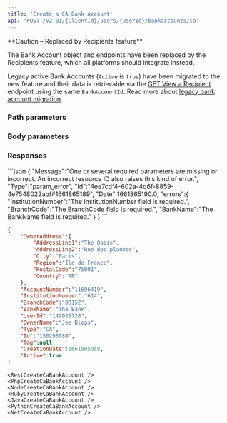 ```yaml
---
title: 'Create a CA Bank Account'  
api: 'POST /v2.01/{ClientId}/users/{UserId}/bankaccounts/ca'  
---
```


  

<Warning>
**Caution – Replaced by Recipients feature**

The Bank Account object and endpoints have been replaced by the Recipients feature, which all platforms should integrate instead.

Legacy active Bank Accounts (`Active` is `true`) have been migrated to the new feature and their data is retrievable via the [GET View a Recipient](/api-reference/recipients/view-recipient) endpoint using the same `BankAccountId`. Read more about [legacy bank account migration](/guides/payouts#migration-of-legacy-bank-accounts).
</Warning>

### Path parameters  

<UserId1 />  

### Body parameters  

<OwnerAddress />  

<AccountNumber />  

<InstitutionNumber />  

<BranchCode />  

<BankName />  

<OwnerName />  

<Tag4 />  

### Responses  

<Accordion title="200">  

<OwnerAddressResponse />  

<AccountNumberResponse />  

<InstitutionNumberResponse />  

<BranchCodeResponse />  

<BankName2Response />  

<UserId1Response />  

<OwnerNameResponse />  

<Type5Response />  

<IdResponse />  

<Tag4Response />  

<CreationDateResponse />  

<ActiveResponse /></Accordion>

<Accordion title="400 - Missing parameters">
```json
{
    "Message":"One or several required parameters are missing or incorrect. An incorrect resource ID also raises this kind of error.",
    "Type":"param_error",
    "Id":"4ee7cdf4-602a-4d6f-8859-4e7548022abf#1661865189",
    "Date":1661865190.0,
    "errors":{
        "InstitutionNumber":"The InstitutionNumber field is required.",
        "BranchCode":"The BranchCode field is required.",
        "BankName":"The BankName field is required."
    }
}  
 ```  
</Accordion>

<ResponseExample>  

```json 200  
{
    "OwnerAddress":{
        "AddressLine1":"The Oasis",
        "AddressLine2":"Rue des plantes",
        "City":"Paris",
        "Region":"Ile de France",
        "PostalCode":"75001",
        "Country":"FR"
    },
    "AccountNumber":"11696419",
    "InstitutionNumber":"614",
    "BranchCode":"00152",
    "BankName":"The Bank",
    "UserId":"142036728",
    "OwnerName":"Joe Blogs",
    "Type":"CA",
    "Id":"150295080",
    "Tag":null,
    "CreationDate":1661865058,
    "Active":true
}  
 ```  

</ResponseExample>  

<RequestExample>  
  
    <RestCreateCaBankAccount />
    <PhpCreateCaBankAccount />
    <NodeCreateCaBankAccount />
    <RubyCreateCaBankAccount />
    <JavaCreateCaBankAccount />
    <PythonCreateCaBankAccount />
    <NetCreateCaBankAccount />
</RequestExample>